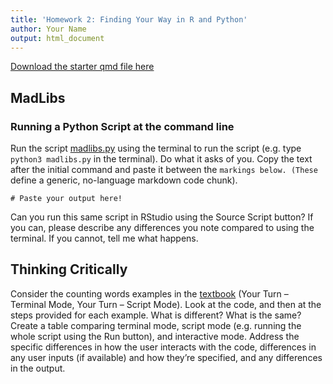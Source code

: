 ```yaml
---
title: 'Homework 2: Finding Your Way in R and Python'
author: Your Name
output: html_document
---
```


[Download the starter qmd file here](https://raw.githubusercontent.com/srvanderplas/unl-stat151/main/homework/02-finding-your-way.qmd)

## MadLibs

### Running a Python Script at the command line

Run the script [madlibs.py](https://raw.githubusercontent.com/srvanderplas/stat151-homework/main/madlibs.py) using the terminal to run the script (e.g. type `python3 madlibs.py` in the terminal). Do what it asks of you. Copy the text after the initial command and paste it between the `markings below. (These` define a generic, no-language markdown code chunk).

```         
# Paste your output here!
```

Can you run this same script in RStudio using the Source Script button? If you can, please describe any differences you note compared to using the terminal. If you cannot, tell me what happens.

## Thinking Critically

Consider the counting words examples in the [textbook](https://srvanderplas.github.io/stat-computing-r-python/part-tools/04-scripts-notebooks.html#writing-code-for-people) (Your Turn -- Terminal Mode, Your Turn -- Script Mode). Look at the code, and then at the steps provided for each example. What is different? What is the same? Create a table comparing terminal mode, script mode (e.g. running the whole script using the Run button), and interactive mode. Address the specific differences in how the user interacts with the code, differences in any user inputs (if available) and how they're specified, and any differences in the output.
